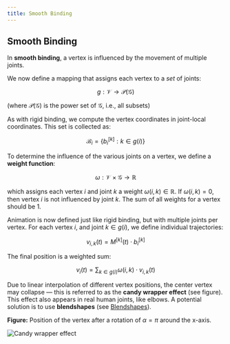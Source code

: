 ```yaml
---
title: Smooth Binding
---
```


## Smooth Binding

In **smooth binding**, a vertex is influenced by the movement of multiple joints.

We now define a mapping that assigns each vertex to a *set* of joints:

$$
g: \mathcal{V} \rightarrow \mathcal{P}(\mathcal{G})
$$

(where $\mathcal{P}(\mathcal{G})$ is the power set of $\mathcal{G}$, i.e., all subsets)

As with rigid binding, we compute the vertex coordinates in joint-local coordinates. This set is collected as:

$$
\mathcal{B}_i = \{ b_i^{[k]} : k \in g(i) \}
$$

To determine the influence of the various joints on a vertex, we define a **weight function**:

$$
\omega : \mathcal{V} \times \mathcal{G} \rightarrow \mathbb{R}
$$

which assigns each vertex $i$ and joint $k$ a weight $\omega(i, k) \in \mathbb{R}$.
If $\omega(i, k) = 0$, then vertex $i$ is not influenced by joint $k$. The sum of all weights for a vertex should be 1.

Animation is now defined just like rigid binding, but with multiple joints per vertex. For each vertex $i$, and joint $k \in g(i)$, we define individual trajectories:

$$
v_{i,k}(t) = M^{[k]}(t) \cdot b_i^{[k]}
$$

The final position is a weighted sum:

$$
v_i(t) = \sum_{k \in g(i)} \omega(i, k) \cdot v_{i,k}(t)
$$


Due to linear interpolation of different vertex positions, the center vertex may collapse — this is referred to as the **candy wrapper effect** (see figure). This effect also appears in real human joints, like elbows. A potential solution is to use **blendshapes** (see [Blendshapes](/docs/blendshapes/delta-blendshapes)).


**Figure:**
Position of the vertex after a rotation of $\alpha = \pi$ around the x-axis.

![Candy wrapper effect](/docs/candy.png)
